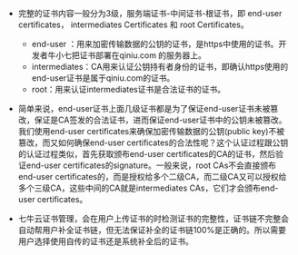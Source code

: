 * 完整的证书内容一般分为3级，服务端证书-中间证书-根证书，即 end-user certificates， intermediates Certificates 和 root Certificates。
	* end-user ：用来加密传输数据的公钥的证书，是https中使用的证书。开发者牛小七把证书部署在qiniu.com 的服务器上。
	* intermediates：CA用来认证公钥持有者身份的证书，即确认https使用的end-user证书是属于qiniu.com的证书。
	* root：用来认证intermediates证书是合法证书的证书。

* 简单来说，end-user证书上面几级证书都是为了保证end-user证书未被篡改，保证是CA签发的合法证书，进而保证end-user证书中的公钥未被篡改。我们使用end-user certificates来确保加密传输数据的公钥(public key)不被篡改，而又如何确保end-user certificates的合法性呢？这个认证过程跟公钥的认证过程类似，首先获取颁布end-user certificates的CA的证书，然后验证end-user certificates的signature。一般来说，root CAs不会直接颁布end-user certificates的，而是授权给多个二级CA，而二级CA又可以授权给多个三级CA，这些中间的CA就是intermediates CAs，它们才会颁布end-user certificates。
* 七牛云证书管理，会在用户上传证书的时检测证书的完整性，证书链不完整会自动帮用户补全证书链，但无法保证补全的证书链100%是正确的。所以需要用户选择使用自传的证书还是系统补全后的证书。
